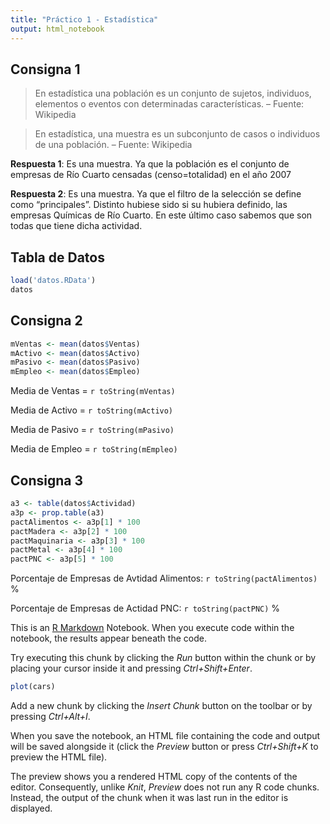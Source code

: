 ```yaml
---
title: "Práctico 1 - Estadística"
output: html_notebook
---
```


## Consigna 1

> En estadística una población es un conjunto de sujetos, individuos, elementos o eventos con determinadas características.
  -- Fuente: Wikipedia  
  
> En estadística, una muestra es un subconjunto de casos o individuos de una población. 
  -- Fuente: Wikipedia
  
**Respuesta 1**: Es una muestra. Ya que la población es el conjunto de empresas de Río Cuarto censadas (censo=totalidad) en el año 2007

**Respuesta 2**: Es una muestra. Ya que el filtro de la selección se define como "principales". Distinto hubiese sido si su hubiera definido, las empresas Químicas de Río Cuarto. En este último caso sabemos que son todas que tiene dicha actividad.


## Tabla de Datos
```r
load('datos.RData')
datos
```


## Consigna 2
```r
mVentas <- mean(datos$Ventas)
mActivo <- mean(datos$Activo)
mPasivo <- mean(datos$Pasivo)
mEmpleo <- mean(datos$Empleo)
```

Media de Ventas = `r toString(mVentas)`

Media de Activo = `r toString(mActivo)`

Media de Pasivo = `r toString(mPasivo)`

Media de Empleo = `r toString(mEmpleo)`

## Consigna 3

```r
a3 <- table(datos$Actividad)
a3p <- prop.table(a3)
pactAlimentos <- a3p[1] * 100
pactMadera <- a3p[2] * 100
pactMaquinaria <- a3p[3] * 100
pactMetal <- a3p[4] * 100
pactPNC <- a3p[5] * 100
```

Porcentaje de Empresas de Avtidad Alimentos: `r toString(pactAlimentos)` %

Porcentaje de Empresas de Actidad PNC: `r toString(pactPNC)` %




This is an [R Markdown](http://rmarkdown.rstudio.com) Notebook. When you execute code within the notebook, the results appear beneath the code. 

Try executing this chunk by clicking the *Run* button within the chunk or by placing your cursor inside it and pressing *Ctrl+Shift+Enter*. 

```r
plot(cars)
```

Add a new chunk by clicking the *Insert Chunk* button on the toolbar or by pressing *Ctrl+Alt+I*.

When you save the notebook, an HTML file containing the code and output will be saved alongside it (click the *Preview* button or press *Ctrl+Shift+K* to preview the HTML file).

The preview shows you a rendered HTML copy of the contents of the editor. Consequently, unlike *Knit*, *Preview* does not run any R code chunks. Instead, the output of the chunk when it was last run in the editor is displayed.
